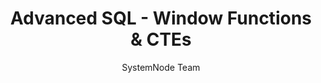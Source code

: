 ---
guideId: SQL-101
moduleId: SQL-10
title: Advanced SQL - Window Functions & CTEs
description: Explore RANK, DENSE_RANK, ROW_NUMBER, and common table expressions (CTEs).
author: SystemNode Team
---